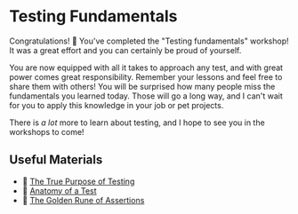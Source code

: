 # Testing Fundamentals

Congratulations! :tada: You've completed the "Testing fundamentals" workshop! It was a great effort and you can certainly be proud of yourself.

You are now equipped with all it takes to approach any test, and with great power comes great responsibility. Remember your lessons and feel free to share them with others! You will be surprised how many people miss the fundamentals you learned today. Those will go a long way, and I can't wait for you to apply this knowledge in your job or pet projects.

There is _a lot_ more to learn about testing, and I hope to see you in the workshops to come!

## Useful Materials

- 📜 [The True Purpose of Testing](https://www.epicweb.dev/the-true-purpose-of-testing)
- 📜 [Anatomy of a Test](https://www.epicweb.dev/anatomy-of-a-test)
- 📜 [The Golden Rune of Assertions](https://www.epicweb.dev/the-golden-rule-of-assertions)
